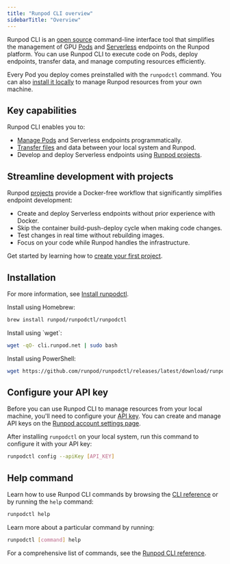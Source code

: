 ```yaml
---
title: "Runpod CLI overview"
sidebarTitle: "Overview"
---
```


Runpod CLI is an [open source](https://github.com/runpod/runpodctl) command-line interface tool that simplifies the management of GPU [Pods](/pods/overview) and [Serverless](/serverless/overview) endpoints on the Runpod platform. You can use Runpod CLI to execute code on Pods, deploy endpoints, transfer data, and manage computing resources efficiently.

Every Pod you deploy comes preinstalled with the `runpodctl` command. You can also [install it locally](/runpodctl/install-runpodctl) to manage Runpod resources from your own machine.

## Key capabilities

Runpod CLI enables you to:

* [Manage Pods](/runpodctl/manage-pods) and Serverless endpoints programmatically.
* [Transfer files](/runpodctl/transfer-files) and data between your local system and Runpod.
* Develop and deploy Serverless endpoints using [Runpod projects](/runpodctl/projects/overview).

## Streamline development with projects

Runpod [projects](/runpodctl/projects/overview) provide a Docker-free workflow that significantly simplifies endpoint development:

* Create and deploy Serverless endpoints without prior experience with Docker.
* Skip the container build-push-deploy cycle when making code changes.
* Test changes in real time without rebuilding images.
* Focus on your code while Runpod handles the infrastructure.

Get started by learning how to [create your first project](/runpodctl/projects/get-started).

## Installation

For more information, see [Install runpodctl](/runpodctl/install-runpodctl).

<Tabs>
<Tab title="macOS (Homebrew)">
Install using Homebrew:

```sh
brew install runpod/runpodctl/runpodctl
```

</Tab>

<Tab title="Linux (WSL)">
Install using `wget`:

```sh
wget -qO- cli.runpod.net | sudo bash
```

</Tab>

<Tab title="Windows (PowerShell)">
Install using PowerShell:

```sh
wget https://github.com/runpod/runpodctl/releases/latest/download/runpodctl-windows-amd64.exe -O runpodctl.exe
```

</Tab>

</Tabs>

## Configure your API key

Before you can use Runpod CLI to manage resources from your local machine, you'll need to configure your [API key](/get-started/api-keys). You can create and manage API keys on the [Runpod account settings page](https://www.console.runpod.io/user/settings).

After installing `runpodctl` on your local system, run this command to configure it with your API key:

```sh
runpodctl config --apiKey [API_KEY]
```

## Help command

Learn how to use Runpod CLI commands by browsing the [CLI reference](/runpodctl/reference/runpodctl) or by running the `help` command:

```sh
runpodctl help
```

Learn more about a particular command by running:

```sh
runpodctl [command] help
```

For a comprehensive list of commands, see the [Runpod CLI reference](/runpodctl/reference/runpodctl).
